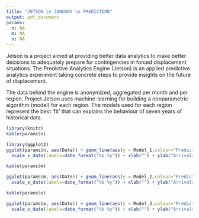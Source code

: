 ```yaml
---
title: "JETSON \n JANUARY \n PREDICTION"
output: pdf_document
params:
  n: NA
  m: NA
  o: NA
---
```


Jetson is a project aimed at providing better data analytics to make better decisions to adequately prepare for contingencies in forced displacement situations. The Predictive Analytics Engine (Jetson) is an applied predictive analytics experiment taking concrete steps to provide insights on the future of displacement. 

The data behind the engine is anonymized, aggregated per month and per region. Project Jetson uses machine-learning for building a nonparametric algorithm (model) for each region. The models used for each region represent the best 'fit' that can explains the behaviour of seven years of historical data.

<!-- A plot of `params$n` random points. -->

<!-- ```{r} -->
<!-- plot(rnorm(params$n), rnorm(params$n)) -->
<!-- ``` -->



```r
library(knitr)
kable(params$n)
```

```r
library(ggplot2)
ggplot(params$n, aes(Date)) + geom_line(aes(y = Model_1,colour="Predicted")) + geom_line(aes(y = Actual_Arrivals,colour="Actual")) +
  scale_x_date(labels=date_format("%b %y")) + xlab("") + ylab("Arrivals")
```

```r
kable(params$m)
```

```r

ggplot(params$m, aes(Date)) + geom_line(aes(y = Model_2,colour="Predicted")) + geom_line(aes(y = Actual_Arrivals,colour="Actual")) +
  scale_x_date(labels=date_format("%b %y")) + xlab("") + ylab("Arrivals")
```

```r
kable(params$o)
```

```r

ggplot(params$o, aes(Date)) + geom_line(aes(y = Model_3,colour="Predicted")) + geom_line(aes(y = Actual_Arrivals,colour="Actual")) +
  scale_x_date(labels=date_format("%b %y")) + xlab("") + ylab("Arrivals")
```
